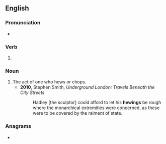 ==English==

===Pronunciation===
* {{IPA|/ˈhjuːɪŋ/|lang=en}}

===Verb===
{{head|en|present participle}}

# {{present participle of|hew|lang=en|nocat=1}}

===Noun===
{{en-noun}}

# The act of one who hews or chops.
#* '''2010''', Stephen Smith, ''Underground London: Travels Beneath the City Streets''
#*: Hadley [the sculptor] could afford to let his '''hewings''' be rough where the monarchical extremities were concerned, as these were to be covered by the raiment of state.

===Anagrams===
* {{anagrams|en|whinge}}